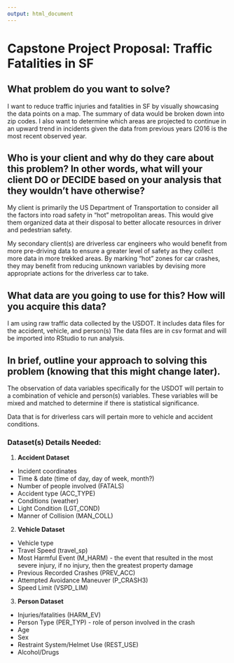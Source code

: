 ---
output: html_document
---
# Capstone Project Proposal: Traffic Fatalities in SF

## What problem do you want to solve?

I want to reduce traffic injuries and fatalities in SF by visually showcasing the data points on a map. The summary of data would be broken down into zip codes. I also want to determine which areas are projected to continue in an upward trend in incidents given the data from previous years (2016 is the most recent observed year.

## Who is your client and why do they care about this problem? In other words, what will your client DO or DECIDE based on your analysis that they wouldn't have otherwise?

My client is primarily the US Department of Transportation to consider all the factors into road safety in "hot" metropolitan areas. This would give them organized data at their disposal to better allocate resources in driver and pedestrian safety.

My secondary client(s) are driverless car engineers who would benefit from more pre-driving data to ensure a greater level of safety as they collect more data in more trekked areas. By marking "hot" zones for car crashes, they may benefit from reducing unknown variables by devising more appropriate actions for the driverless car to take.  

## What data are you going to use for this? How will you acquire this data?

I am using raw traffic data collected by the USDOT. It includes data files for the accident, vehicle, and person(s) The data files are in csv format and will be imported into RStudio to run analysis.

## In brief, outline your approach to solving this problem (knowing that this might change later).

The observation of data variables specifically for the USDOT will pertain to a combination of vehicle and person(s) variables. These variables will be mixed and matched to determine if there is statistical significance.

Data that is for driverless cars will pertain more to vehicle and accident conditions.


### Dataset(s) Details Needed:
1. __Accident Dataset__
* Incident coordinates
* Time & date (time of day, day of week, month?)
* Number of people involved (FATALS)
* Accident type (ACC_TYPE) 
* Conditions (weather)
* Light Condition (LGT_COND)
* Manner of Collision (MAN_COLL)

2. __Vehicle Dataset__
* Vehicle type
* Travel Speed (travel_sp)
* Most Harmful Event (M_HARM) - the event that resulted in the most severe injury, if no injury, then the greatest property damage
* Previous Recorded Crashes (PREV_ACC)
* Attempted Avoidance Maneuver (P_CRASH3)
* Speed Limit (VSPD_LIM)

3. __Person Dataset__
* Injuries/fatalities (HARM_EV)
* Person Type (PER_TYP) - role of person involved in the crash
* Age
* Sex
* Restraint System/Helmet Use (REST_USE)
* Alcohol/Drugs


